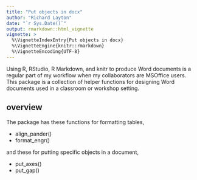 ```yaml
---
title: "Put objects in docx"
author: "Richard Layton"
date: "`r Sys.Date()`"
output: rmarkdown::html_vignette
vignette: >
  %\VignetteIndexEntry{Put objects in docx}
  %\VignetteEngine{knitr::rmarkdown}
  %\VignetteEncoding{UTF-8}
---
```


Using R, RStudio, R Markdown, and knitr to produce Word documents is a regular part of my workflow when my collaborators are MSOffice users. This package is a collection of helper functions for designing Word documents used in a classroom or workshop setting. 

## overview

The package has these functions for formatting tables, 

- align_pander() 
- format_engr() 

and these for putting specific objects in a document, 

- put_axes() 
- put_gap() 

